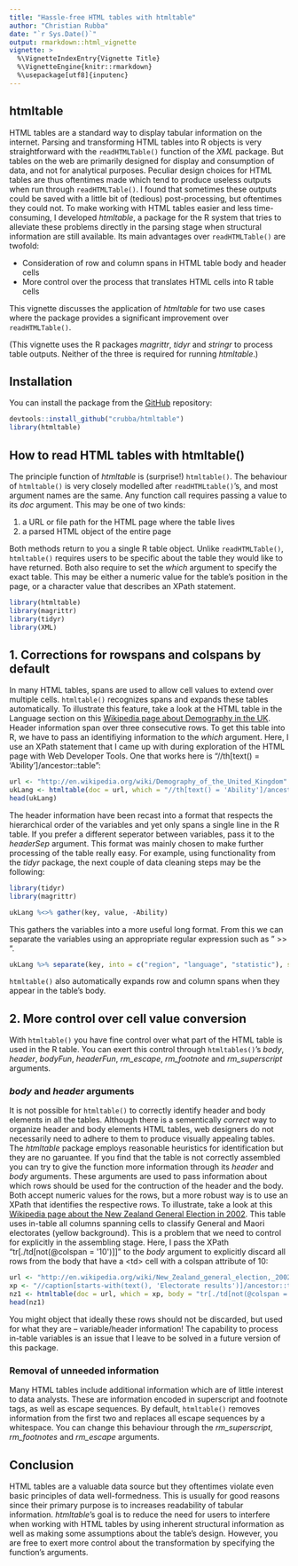 ```yaml
---
title: "Hassle-free HTML tables with htmltable"
author: "Christian Rubba"
date: "`r Sys.Date()`"
output: rmarkdown::html_vignette
vignette: >
  %\VignetteIndexEntry{Vignette Title}
  %\VignetteEngine{knitr::rmarkdown}
  %\usepackage[utf8]{inputenc}
---
```


## htmltable
HTML tables are a standard way to display tabular information on the internet. Parsing and transforming HTML tables into R objects is very straightforward with the `readHTMLTable()` function of the *XML* package. But tables on the web are primarily designed for display and consumption of data, and not for analytical purposes. Peculiar design choices for HTML tables are thus oftentimes made which tend to produce useless outputs when run through `readHTMLTable()`. I found that sometimes these outputs could be saved with a little bit of (tedious) post-processing, but oftentimes they could not. To make working with HTML tables easier and less time-consuming, I developed *htmltable*, a package for the R system that tries to alleviate these problems directly in the parsing stage when structural information are still available. Its main advantages over `readHTMLTable()` are twofold:

- Consideration of row and column spans in HTML table body and header cells
- More control over the process that translates HTML cells into R table cells

This vignette discusses the application of *htmltable* for two use cases where the package provides a significant improvement over `readHTMLTable()`. 

(This vignette uses the R packages *magrittr*, *tidyr* and *stringr* to process table outputs. Neither of the three is required for running *htmltable*.)

## Installation
You can install the package from the [GitHub](https://github.com/crubba/) repository:

```r
devtools::install_github("crubba/htmltable")
library(htmltable)
```

## How to read HTML tables with htmltable()
The principle function of *htmltable* is (surprise!) `htmltable()`. The behaviour of `htmltable()` is very closely modelled after `readHTMLtable()`'s, and most argument names are the same. Any function call requires passing a value to its _doc_ argument. This may be one of two kinds:

1. a URL or file path for the HTML page where the table lives
2. a parsed HTML object of the entire page

Both methods return to you a single R table object. Unlike `readHTMLTable()`, `htmltable()` requires users to be specific about the table they would like to have returned. Both also require to set the _which_ argument to specify the exact table. This may be either a numeric value for the table's position in the page, or a character value that describes an XPath statement.

```r
library(htmltable)
library(magrittr)
library(tidyr)
library(XML)
```


## 1. Corrections for rowspans and colspans by default
In many HTML tables, spans are used to allow cell values to extend over multiple cells. `htmltable()` recognizes spans and expands these tables automatically. To illustrate this feature, take a look at the HTML table in the Language section on this [Wikipedia page about Demography in the UK](en.wikipedia.org/wiki/Demography_of_the_United_Kingdom.html#Languages). Header information span over three consecutive rows. To get this table into R, we have to pass an identifiying information to the _which_ argument. Here, I use an XPath statement that I came up with during exploration of the HTML page with Web Developer Tools. One that works here is "//th[text() = 'Ability']/ancestor::table":

```r
url <- "http://en.wikipedia.org/wiki/Demography_of_the_United_Kingdom"
ukLang <- htmltable(doc = url, which = "//th[text() = 'Ability']/ancestor::table")
head(ukLang)
```

The header information have been recast into a format that respects the hierarchical order of the variables and yet only spans a single line in the R table. If you prefer a different seperator between variables, pass it to the _headerSep_ argument. This format was mainly chosen to make further processing of the table really easy. For example, using functionality from the *tidyr* package, the next couple of data cleaning steps may be the following:

```r
library(tidyr)
library(magrittr)

ukLang %<>% gather(key, value, -Ability)
```

This gathers the variables into a more useful long format. From this we can separate the variables using an appropriate regular expression such as " >> ". 

```r
ukLang %>% separate(key, into = c("region", "language", "statistic"), sep = " >> ") %>% head
```

`htmltable()` also automatically expands row and column spans when they appear in the table's body. 

## 2. More control over cell value conversion
With `htmltable()` you have fine control over what part of the HTML table is used in the R table. You can exert this control through `htmltables()`'s _body_, _header_, _bodyFun_, _headerFun_, _rm\_escape_, _rm\_footnote_ and _rm\_superscript_ arguments. 

### _body_ and _header_ arguments
It is not possible for `htmltable()` to correctly identify header and body elements in all the tables. Although there is a sementically *correct* way to organize header and body elements HTML tables, web designers do not necessarily need to adhere to them to produce visually appealing tables. The *htmltable* package employs reasonable heuristics for identification but they are no garuantee. If you find that the table is not correctly assembled you can try to give the function more information through its _header_ and _body_ arguments. These arguments are used to pass information about which rows should be used for the contruction of the header and the body. Both accept numeric values for the rows, but a more robust way is to use an XPath that identifies the respective rows. To illustrate, take a look at this [Wikipedia page about the New Zealand General Election in 2002](http://en.wikipedia.org/wiki/New_Zealand_general_election,_2002#Electorate_results). This table uses in-table all columns spanning cells to classify General and Maori electorates (yellow background). This is a problem that we need to control for explicitly in the assembling stage. Here, I pass the XPath "tr[./td[not(@colspan = '10')]]" to the _body_ argument to explicitly discard all rows from the body that have a \<td\> cell with a colspan attribute of 10:

```r
url <- "http://en.wikipedia.org/wiki/New_Zealand_general_election,_2002"
xp <- "//caption[starts-with(text(), 'Electorate results')]/ancestor::table"
nz1 <- htmltable(doc = url, which = xp, body = "tr[./td[not(@colspan = '10')]]")
head(nz1)
```

You might object that ideally these rows should not be discarded, but used for what they are -- variable/header information! The capability to process in-table variables is an issue that I leave to be solved in a future version of this package.

### Removal of unneeded information
Many HTML tables include additional information which are of little interest to data analysts. These are information encoded in superscript and footnote tags, as well as escape sequences. By default, `htmltable()` removes information from the first two and replaces all escape sequences by a whitespace. You can change this behaviour through the _rm\_superscript_, _rm\_footnotes_ and _rm\_escape_ arguments. 

## Conclusion
HTML tables are a valuable data source but they oftentimes violate even basic principles of data well-formedness. This is usually for good reasons since their primary purpose is to increases readability of tabular information. *htmltable*'s goal is to reduce the need for users to interfere when working with HTML tables by using inherent structural information as well as making some assumptions about the table's design. However, you are free to exert more control about the transformation by specifying the function's arguments. 



